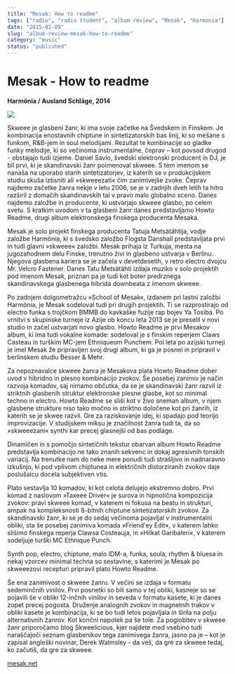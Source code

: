 ```yaml
---
title: "Mesak: How to readme"
tags: ["radio", "radio študent", "album review", "Mesak", "Harmonia"]
date: "2015-01-09"
slug: "album-review-mesak-how-to-readme"
category: "music"
status: "published"
---
```


# Mesak - How to readme

**Harmönia / Ausland Schläge, 2014**

![](https://radiostudent.si/sites/default/files/styles/thumbnail_w530/public/slike/2015-01-09-tolpa-bumov-mesak-howto-readme-36467.jpg?itok=07ixZK6s)

Skweee je glasbeni žanr, ki ima svoje začetke na Švedskem in Finskem. Je kombinacija enostavnih chiptune in sintetizatorskih bas linij, ki so mešane s funkom, R&B-jem in soul melodijami. Rezultat te kombinacije so gladke funky melodije, ki so večinoma instrumentalne, čeprav – kot povsod drugod - obstajajo tudi izjeme. Daniel Savio, švedski elektronski producent in DJ, je bil prvi, ki je skandinavski žanr poimenoval skweee. S tem imenom se nanaša na uporabo starih sintetizatorjev, iz katerih se v produkcijskem studiu skuša iztisniti ali »skweeezati« čim zanimivejše zvoke. Čeprav najdemo začetke žanra nekje v letu 2006, se je v zadnjih dveh letih ta hitro razširil z domačih skandinavskih tal v pravo malo globalno sceno. Danes najdemo založbe in producente, ki ustvarjajo skweee glasbo, po celem svetu. S kratkim uvodom v ta glasbeni žanr danes predstavljamo Howto Readme, drugi album elektronskega finskega producenta Mesaka.

Mesak je solo projekt finskega producenta Tatuja Metsätähtija, vodje založbe Harmönia, ki s švedsko založbo Flogsta Danshall predstavljata prvi in tudi glavni »skweee« založbi. Mesak prihaja iz Turkuja, mesta na jugozahodnem delu Finske, trenutno živi in glasbeno ustvarja v Berlinu. Njegova glasbena kariera se je začela v devetdesetih, v retro electro dvojcu Mr. Velcro Fastener. Danes Tatu Metsätähti izdaja muziko v solo projektih pod imenom Mesak, priznan pa je tudi kot boter predrznega skandinavskega glasbenega hibrida downbeata z imenom skweee.

Po zadnjem dolgometražcu »School of Mesak«, izdanem pri lastni založbi Harmönia, je Mesak sodeloval tudi pri drugih projektih. Ti se razprostirajo od electro funka s trojčkom BMMB do kavkaške fuzije rap bojev Ya Tosiba. Po vrnitvi s skupinske turneje iz Azije ob koncu leta 2013 se je preselil v novi studio in začel ustvarjati novo glasbo. Howto Readme je prvi Mesakov album, ki ima tudi vokalne komade: sodeloval je s finskim reperjem Claws Casteau in turškim MC-jem Ethniqueom Punchem. Pol leta po azijski turneji je imel Mesak že pripravljen svoj drugi album, ki ga je posnel in pripravil v berlinskem studiu Besser & Mehr.

Za nepoznavalce skweee žanra je Mesakova plata Howto Readme dober uvod v hibridno in plesno kombinacijo zvokov. Še posebej zanimiv je način razvoja komadov, saj nimamo občutka, da se je skandinavski žanr razvil iz striktnih glasbenih struktur elektronske plesne glasbe, kot so minimal techno in electro. Howto Readme se sliši kot v živo sneman album, v njem glasbene strukture niso tako močno in striktno določene kot pri žanrih, iz katerih se je skwee razvil. Gre za raziskovanje idej, ki spadajo pod teorijo improvizacije. V studijskem miksu je značilnost žanra tudi ta, da so »skweeezani« synthi kar precej glasnejši od bas podlage.

Dinamičen in s pomočjo sintetičnih tekstur obarvan album Howto Readme predstavlja kombinacijo ne tako znanih sekvenc in dokaj agresivnih tonskih variacij. Na trenutke nam do neke mere ponudi tudi strašljivo in nadnaravno izkušnjo, ki pod vplivom chiptunea in električnih distorziranih zvokov daje poslušalcu docela subjektiven vtis.

Plato sestavlja 10 komadov, ki kot celota delujejo ekstremno dobro. Prvi komad z naslovom »Taxeee Driver« je surova in hipnotična kompozicija zvokov: pravi skweee komad, v katerem ni fokusa na beatu in strukturi, ampak na kompleksnosti 8-bitnih chiptune sintetizatorskih zvokov. Za skandinavski žanr, ki se je do sedaj večinoma pojavljal v instrumentalni obliki, sta še posebej zanimiva komada »Friend'ey Edit«, v katerem lahko slišimo finskega reperja Clawsa Costeauja, in »Hilkat Garibaleri«, v katerem sodeljuje turški MC Ethnique Punch.

Synth pop, electro, chiptune, malo IDM-a, funka, soula, rhythm & bluesa in nekaj vzorcev minimal techna so sestavine, s katerimi je Mesak po skweeezovi recepturi pripravil plato Howto Readme.

Še ena zanimivost o skweee žanru. V večini se izdaja v formatu sedeminčnih vinilov. Prvi posnetki so bili samo v tej obliki, kasneje so se pojavili še v obliki 12-inčnih vinilov in seveda v formatu kasete, ki je danes zopet precej pogosta. Druženje analognih zvokov in magnetnih trakov v obliki kasete je kombinacija, ki se bo tudi letos pojavljala in širila na polju alternativnih žanrov. Kot končni napotek pa še tole. Za poglobitev v skweee žanr priporočamo blog Skweelicious, kjer najdete med vsebino tudi naraščajoči seznam glasbenikov tega zanimivega žanra, jasno pa je – kot je zapisal angleški novinar, Derek Walmsley - da veš, da gre za skweee tedaj, ko začutiš, da gre za skweee.

[mesak.net](http://mesak.net/)
